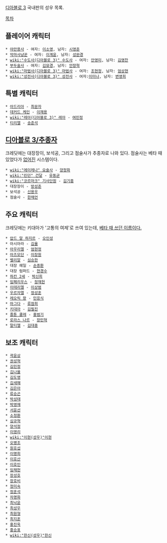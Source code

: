 [[디아블로 3]] 국내판의 성우 목록.

[[목차]]

== 플레이어 캐릭터 ==
 * [[야만용사]] - 여자: [[이소영]], 남자: [[시영준]]
 * [[악마사냥꾼]] - 여자: [[이계윤]], 남자: [[성완경]]
 * [[wiki:"수도사(디아블로 3)" 수도사]] - 여자: [[안영미]], 남자: [[김영찬]]
 * [[부두술사]] - 여자: [[김묘경]], 남자: [[안장혁]]
 * [[wiki:"마법사(디아블로 3)" 마법사]] - 여자: [[조현정]], 남자: [[엄상현]]
 * [[wiki:"성전사(디아블로 3)" 성전사]] - 여자:[[이미나]], 남자: [[변영희]]

== 특별 캐릭터 ==
 * [[아드리아]] - [[최문자]]
 * [[데커드 케인]] - [[이재용]]
 * [[wiki:"레아(디아블로 3)" 레아]] - [[여민정]]
 * [[티리엘]] - [[송준석]]

== [[디아블로 3/추종자]] ==
크레딧에는 대장장이, 보석공, 그리고 점술사가 추종자로 나와 있다. 점술사는 베타 때 있었다가 [http://kr.battle.net/d3/ko/blog/1322399/#%EC%A0%90%EC%88%A0%EC%82%AC 없어진] 시스템이다.

 * [[wiki:"에이레나" 요술사]] - [[양정화]]
 * [[wiki:"린던" 건달]] - [[유동균]]
 * [[wiki:"코르마크" 기사단원]] - [[김기흥]]
 * 대장장이 - [[방성준]]
 * 보석공 - [[신용우]]
 * 점술사 - [[한채언]]

== 주요 캐릭터 ==
크레딧에는 키대아가 '고통의 여제'로 쓰여 있는데, [http://www.inven.co.kr/board/powerbbs.php?come_idx=2994&l=2 베타 때 쓰던 이름이다.]

 * [[압드 알 하지르]] - [[오인성]]
 * 아시아라 - [[김율]]
 * [[아우리엘]] - [[엄현정]]
 * [[아즈모단]] - [[이장원]]
 * [[벨리알]] - [[심승한]]
 * 대장 헤일 - [[손종환]]
 * 대장 럼퍼드 - [[현경수]]
 * [[하칸 2세]] - [[박신희]]
 * [[임페리우스]] - [[정재헌]]
 * [[이테리엘]] - [[이상범]]
 * [[우르자엘]] - [[정성훈]]
 * [[레오릭 왕]] - [[민응식]]
 * [[마그다]] - [[류점희]]
 * [[키대아]] - [[김필진]]
 * [[졸툰 쿨레]] - [[홍범기]]
 * [[로라스 나르]] - [[장민혁]]
 * [[말티엘]] - [[김대중]]

== 보조 캐릭터 ==
 * [[곽윤상]]
 * [[권성혁]]
 * [[김민정]]
 * [[김나율]]
 * [[김도영]]
 * [[김새해]]
 * [[김은아]]
 * [[류승곤]]
 * [[박성태]]
 * [[박영재]]
 * [[서윤선]]
 * [[소정환]]
 * [[심규혁]]
 * [[양석정]]
 * [[이영리]]
 * [[wiki:"이현(성우)"이현]]
 * [[오병조]]
 * [[원호섭]]
 * [[이명희]]
 * [[이호산]]
 * [[이호인]]
 * [[임채헌]]
 * [[장성호]]
 * [[장호비]]
 * [[정미숙]]
 * [[정훈석]]
 * [[차명화]]
 * [[최낙윤]]
 * [[최성우]]
 * [[최원형]]
 * [[최지훈]]
 * [[홍진욱]]
 * [[홍승표]]
 * [[wiki:"한신(성우)"한신]]
